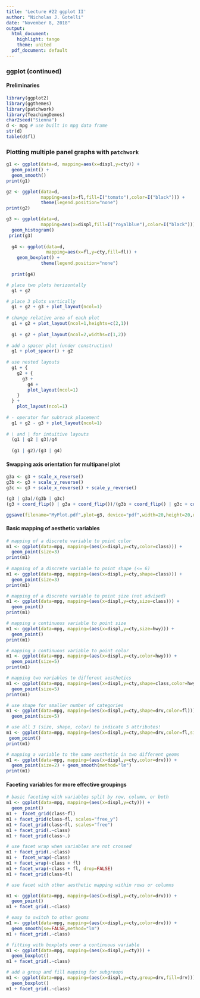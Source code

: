 ```yaml
---
title: 'Lecture #22 ggplot II'
author: "Nicholas J. Gotelli"
date: "November 8, 2018"
output:
  html_document:
    highlight: tango
    theme: united
  pdf_document: default
---
```

### ggplot (continued)

#### Preliminaries
```r
library(ggplot2)
library(ggthemes)
library(patchwork)
library(TeachingDemos)
char2seed("Sienna")
d <- mpg # use built in mpg data frame
str(d)
table(d$fl)

```

### Plotting multiple panel graphs with `patchwork`
```r
g1 <- ggplot(data=d, mapping=aes(x=displ,y=cty)) + 
  geom_point() + 
  geom_smooth()
print(g1)

g2 <- ggplot(data=d,
             mapping=aes(x=fl,fill=I("tomato"),color=I("black"))) +              geom_bar(stat="count") + 
             theme(legend.position="none")
print(g2)

g3 <- ggplot(data=d,
             mapping=aes(x=displ,fill=I("royalblue"),color=I("black"))) + 
  geom_histogram()
 print(g3)
 
  g4 <- ggplot(data=d, 
               mapping=aes(x=fl,y=cty,fill=fl)) + 
    geom_boxplot() + 
             theme(legend.position="none")
  
  print(g4)

# place two plots horizontally
  g1 + g2

# place 3 plots vertically
  g1 + g2 + g3 + plot_layout(ncol=1)
  
# change relative area of each plot
  g1 + g2 + plot_layout(ncol=1,heights=c(2,1))
  
  g1 + g2 + plot_layout(ncol=2,widths=c(1,2))
  
# add a spacer plot (under construction)
  g1 + plot_spacer() + g2
  
# use nested layouts
  g1 + {
    g2 + {
      g3 +
        g4 +
        plot_layout(ncol=1)
    }
  } +
    plot_layout(ncol=1)
  
# - operator for subtrack placement
  g1 + g2 - g3 + plot_layout(ncol=1)
  
# \ and | for intuitive layouts
  (g1 | g2 | g3)/g4
  
  (g1 | g2)/(g3 | g4)
```

#### Swapping axis orientation for multipanel plot

```r
g3a <- g3 + scale_x_reverse()
g3b <- g3 + scale_y_reverse() 
g3c <- g3 + scale_x_reverse() + scale_y_reverse()

(g3 | g3a)/(g3b | g3c)
(g3 + coord_flip() | g3a + coord_flip())/(g3b + coord_flip() | g3c + coord_flip())

ggsave(filename="MyPlot.pdf",plot=g3, device="pdf",width=20,height=20,units="cm",dpi=300)
```

#### Basic mapping of aesthetic variables
```r
# mapping of a discrete variable to point color
m1 <- ggplot(data=mpg, mapping=(aes(x=displ,y=cty,color=class))) + 
  geom_point(size=3) 
print(m1)
             
# mapping of a discrete variable to point shape (<= 6)
m1 <- ggplot(data=mpg, mapping=(aes(x=displ,y=cty,shape=class))) + 
  geom_point(size=3) 
print(m1)

# mapping of a discrete variable to point size (not advised)
m1 <- ggplot(data=mpg, mapping=(aes(x=displ,y=cty,size=class))) + 
  geom_point() 
print(m1)

# mapping a continuous variable to point size 
m1 <- ggplot(data=mpg, mapping=(aes(x=displ,y=cty,size=hwy))) + 
  geom_point() 
print(m1)

# mapping a continuous variable to point color
m1 <- ggplot(data=mpg, mapping=(aes(x=displ,y=cty,color=hwy))) + 
  geom_point(size=5) 
print(m1)

# mapping two variables to different aesthetics
m1 <- ggplot(data=mpg, mapping=(aes(x=displ,y=cty,shape=class,color=hwy))) + 
  geom_point(size=5) 
print(m1)

# use shape for smaller number of categories
m1 <- ggplot(data=mpg, mapping=(aes(x=displ,y=cty,shape=drv,color=fl))) + 
  geom_point(size=5) 

# use all 3 (size, shape, color) to indicate 5 attributes!
m1 <- ggplot(data=mpg, mapping=(aes(x=displ,y=cty,shape=drv,color=fl,size=hwy))) + 
 geom_point()
print(m1)

# mapping a variable to the same aesthetic in two different geoms
m1 <- ggplot(data=mpg, mapping=(aes(x=displ,y=cty,color=drv))) + 
  geom_point(size=2) + geom_smooth(method="lm")
print(m1)

```

#### Faceting variables for more effective groupings

```r
# basic faceting with variables split by row, column, or both
m1 <- ggplot(data=mpg, mapping=(aes(x=displ,y=cty))) + 
  geom_point() 
m1 +  facet_grid(class~fl)     
m1 + facet_grid(class~fl, scales="free_y")
m1 + facet_grid(class~fl, scales="free")
m1 + facet_grid(.~class)
m1 + facet_grid(class~.)

# use facet wrap when variables are not crossed
m1 + facet_grid(.~class)
m1 +  facet_wrap(~class)     
m1 + facet_wrap(~class + fl)
m1 + facet_wrap(~class + fl, drop=FALSE)
m1 + facet_grid(class~fl)

# use facet with other aesthetic mapping within rows or columns

m1 <- ggplot(data=mpg, mapping=(aes(x=displ,y=cty,color=drv))) + 
  geom_point() 
m1 + facet_grid(.~class)

# easy to switch to other geoms
m1 <- ggplot(data=mpg, mapping=(aes(x=displ,y=cty,color=drv))) + 
  geom_smooth(se=FALSE,method="lm") 
m1 + facet_grid(.~class)

# fitting with boxplots over a continuous variable
m1 <- ggplot(data=mpg, mapping=(aes(x=displ,y=cty))) + 
  geom_boxplot()
m1 + facet_grid(.~class)

# add a group and fill mapping for subgroups
m1 <- ggplot(data=mpg, mapping=(aes(x=displ,y=cty,group=drv,fill=drv))) + 
  geom_boxplot()
m1 + facet_grid(.~class)
```

